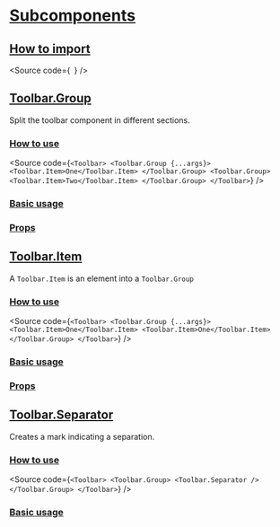 

<Meta
  title="Components/Core/Layout/Toolbar/Subcomponents/Docs"
  of={GroupStories}
/>

# [Subcomponents](#subcomponents)

## [How to import](#how-to-import)

<Source
  code={`
`}
/>

## [Toolbar.Group](#toolbar-group)

Split the toolbar component in different sections.

### [How to use](#how-to-use)

<Source
  code={`
<Toolbar>
  <Toolbar.Group {...args}>
    <Toolbar.Item>One</Toolbar.Item>
  </Toolbar.Group>
  <Toolbar.Group>
    <Toolbar.Item>Two</Toolbar.Item>
  </Toolbar.Group>
</Toolbar>
`}
/>

### [Basic usage](#basic-usage)

<Canvas of={GroupStories.Group} />

### [Props](#props)

<ArgTypes of={GroupStories} />

## [Toolbar.Item](#toolbar-item)

A `Toolbar.Item` is an element into a `Toolbar.Group`

### [How to use](#how-to-use)

<Source
  code={`
<Toolbar>
  <Toolbar.Group {...args}>
    <Toolbar.Item>One</Toolbar.Item>
    <Toolbar.Item>One</Toolbar.Item>
  </Toolbar.Group>
</Toolbar>
`}
/>

### [Basic usage](#basic-usage)

<Canvas of={ItemStories.Item} />

### [Props](#props)

<ArgTypes of={ItemStories} />

## [Toolbar.Separator](#toolbar-separator)

Creates a mark indicating a separation.

### [How to use](#how-to-use)

<Source
  code={`
<Toolbar>
  <Toolbar.Group>
    <Toolbar.Separator />
  </Toolbar.Group>
</Toolbar>
`}
/>

### [Basic usage](#basic-usage)

<Canvas of={SeparatorStories.Separator} />
